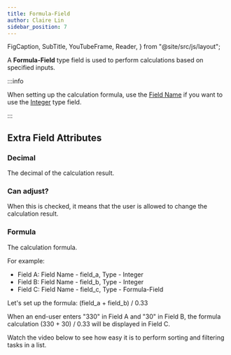 ```yaml
---
title: Formula-Field
author: Claire Lin
sidebar_position: 7
---
```


  FigCaption,
  SubTitle,
  YouTubeFrame,
  Reader,
} from "@site/src/js/layout";

A **Formula-Field** type field is used to perform calculations based on specified inputs.

:::info

When setting up the calculation formula, use the [Field Name](../../fields#field-name) if you want to use the [Integer](integer) type field.

:::

## Extra Field Attributes

### Decimal

The decimal of the calculation result.

### Can adjust?

When this is checked, it means that the user is allowed to change the calculation result.

### Formula

The calculation formula.

For example:

- Field A: Field Name - field_a, Type - Integer
- Field B: Field Name - field_b, Type - Integer
- Field C: Field Name - field_c, Type - Formula-Field

Let's set up the formula: (field_a + field_b) / 0.33

When an end-user enters "330" in Field A and "30" in Field B, the formula calculation (330 + 30) / 0.33 will be displayed in Field C.

Watch the video below to see how easy it is to perform sorting and filtering tasks in a list.

<YouTubeFrame
  src="https://www.youtube-nocookie.com/embed/KQiWymP4M-g"
  title="Designer - Formula Field"
/>
<FigCaption text="LabIMotion: Designer - Formula Field" />
